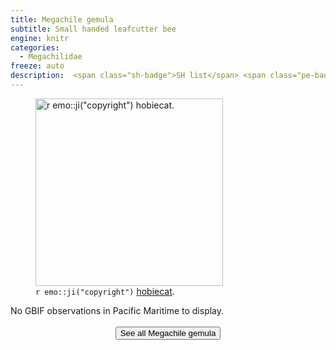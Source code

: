 ```yaml
---
title: Megachile gemula
subtitle: Small handed leafcutter bee
engine: knitr
categories:
  - Megachilidae
freeze: auto
description:  <span class="sh-badge">SH list</span> <span class="pe-badge">PM Evidence</span>
---
```

![`r emo::ji("copyright")` [hobiecat ](https://inaturalist.ca/photos/290427942).](https://inaturalist-open-data.s3.amazonaws.com/photos/290427942/large.jpg){height=300}



No GBIF observations in Pacific Maritime to display.
<br><br>
<center>


<a href="https://www.zoology.ubc.ca/entomology/main/Hymenoptera/Megachilidae/Megachile%20gemula.php"><button type="button" class="btn btn-secondary">See all Megachile gemula <i class="fa-solid fa-arrow-up-right-from-square"></i> </button></a>
</center>
